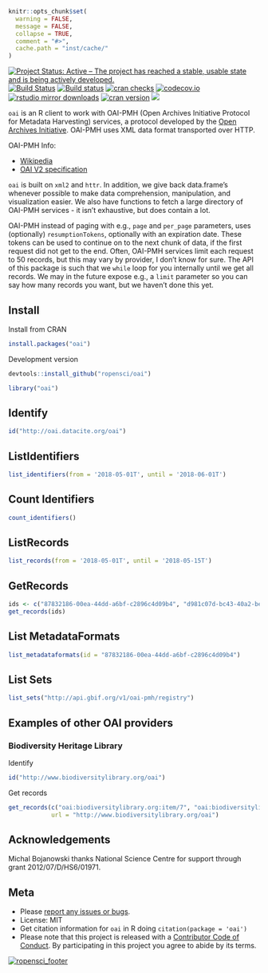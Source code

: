 ```r
knitr::opts_chunk$set(
  warning = FALSE,
  message = FALSE,
  collapse = TRUE,
  comment = "#>",
  cache.path = "inst/cache/"
)
```

[![Project Status: Active – The project has reached a stable, usable state and is being actively developed.](http://www.repostatus.org/badges/latest/active.svg)](http://www.repostatus.org/#active)
[![Build Status](https://travis-ci.org/ropensci/oai.svg?branch=master)](https://travis-ci.org/ropensci/oai) 
[![Build status](https://ci.appveyor.com/api/projects/status/h5qu574ky0rk3xxv?svg=true)](https://ci.appveyor.com/project/sckott/oai) 
[![cran checks](https://cranchecks.info/badges/worst/oai)](https://cranchecks.info/pkgs/oai)
[![codecov.io](http://codecov.io/github/ropensci/oai/coverage.svg?branch=master)](http://codecov.io/github/ropensci/oai?branch=master) 
[![rstudio mirror downloads](http://cranlogs.r-pkg.org/badges/oai?color=2ED968)](https://github.com/metacran/cranlogs.app) 
[![cran version](http://www.r-pkg.org/badges/version/oai)](https://cran.r-project.org/package=oai) 
[![](https://badges.ropensci.org/19_status.svg)](https://github.com/ropensci/onboarding/issues/19)

`oai` is an R client to work with OAI-PMH (Open Archives Initiative Protocol for Metadata Harvesting) services, a protocol developed by the [Open Archives Initiative](https://en.wikipedia.org/wiki/Open_Archives_Initiative). OAI-PMH uses XML data format transported over HTTP.

OAI-PMH Info:

* [Wikipedia](https://en.wikipedia.org/wiki/Open_Archives_Initiative_Protocol_for_Metadata_Harvesting)
* [OAI V2 specification](http://www.openarchives.org/OAI/openarchivesprotocol.html)

`oai` is built on `xml2` and `httr`. In addition, we give back data.frame's whenever possible to make data comprehension, manipulation, and visualization easier. We also have functions to fetch a large directory of OAI-PMH services - it isn't exhaustive, but does contain a lot.

OAI-PMH instead of paging with e.g., `page` and `per_page` parameters, uses (optionally) `resumptionTokens`, optionally with an expiration date. These tokens can be used to continue on to the next chunk of data, if the first request did not get to the end. Often, OAI-PMH services limit each request to 50 records, but this may vary by provider, I don't know for sure. The API of this package is such that we `while` loop for you internally until we get all records. We may in the future expose e.g., a `limit` parameter so you can say how many records you want, but we haven't done this yet.

## Install

Install from CRAN

```r
install.packages("oai")
```

Development version

```r
devtools::install_github("ropensci/oai")
```

```r
library("oai")
```

## Identify

```r
id("http://oai.datacite.org/oai")
```

## ListIdentifiers

```r
list_identifiers(from = '2018-05-01T', until = '2018-06-01T')
```

## Count Identifiers

```r
count_identifiers()
```

## ListRecords

```r
list_records(from = '2018-05-01T', until = '2018-05-15T')
```

## GetRecords

```r
ids <- c("87832186-00ea-44dd-a6bf-c2896c4d09b4", "d981c07d-bc43-40a2-be1f-e786e25106ac")
get_records(ids)
```

## List MetadataFormats

```r
list_metadataformats(id = "87832186-00ea-44dd-a6bf-c2896c4d09b4")
```

## List Sets

```r
list_sets("http://api.gbif.org/v1/oai-pmh/registry")
```

## Examples of other OAI providers

### Biodiversity Heritage Library

Identify

```r
id("http://www.biodiversitylibrary.org/oai")
```

Get records

```r
get_records(c("oai:biodiversitylibrary.org:item/7", "oai:biodiversitylibrary.org:item/9"),
            url = "http://www.biodiversitylibrary.org/oai")
```


## Acknowledgements

Michal Bojanowski thanks National Science Centre for support through grant 2012/07/D/HS6/01971.


## Meta

* Please [report any issues or bugs](https://github.com/ropensci/oai/issues).
* License: MIT
* Get citation information for `oai` in R doing `citation(package = 'oai')`
* Please note that this project is released with a [Contributor Code of Conduct][coc].
By participating in this project you agree to abide by its terms.

[![ropensci_footer](http://ropensci.org/public_images/github_footer.png)](http://ropensci.org)

[coc]: https://github.com/ropensci/oai/blob/master/CODE_OF_CONDUCT.md
